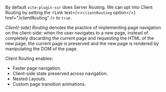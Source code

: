 
By default `vite-plugin-ssr` does Server Routing. We can opt into Client Routing by setting the <Link text={<><code>clientRouting</code> option</>} href="/clientRouting" /> to `true`.

*Client(-side) Routing* denotes the practice of implementing page navigation on the client-side:
when the user navigates to a new page,
instead of completely discarding the current page and requesting the HTML of the new page,
the current page is preserved and the new page is rendered by manipulating the DOM of the page.

Client Routing enables:
- Faster page navigation.
- Client-side state preserved across navigation.
- Nested Layouts.
- Custom page transition animations.
